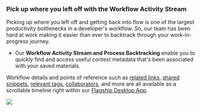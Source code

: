 ### Pick up where you left off with the Workflow Activity Stream
Picking up where you left off and getting back into flow is one of the largest productivity bottlenecks in a developer's workflow. So, our team has been hard at work making it easier than ever to backtrack through your work-in-progress journey.
- Our **Workflow Activity Stream and Process Backtracking** enable you to quickly find and access useful context metadata that's been associated with your saved materials.

Workflow details and points of reference such as <a href="{{ links.internal.context_awareness_engine.related_links_resources }}">related links</a>, <a href="{{ links.internal.personalized_link_sharing }}">shared snippets</a>, <a href="{{ links.internal.context_awareness_engine.ai_generated_labels }}">relevant tags</a>, <a href="{{ links.internal.context_awareness_engine.related_people }}">collaborators</a>, and more are all available as a scrollable timeline right within our <a href="{{ links.website.pfd_desktop_install }}">Flagship Desktop App</a>.


![](https://storage.googleapis.com/pieces_static_resources/pfd_wiki/WORKFLOW_ACTIVITY.gif)